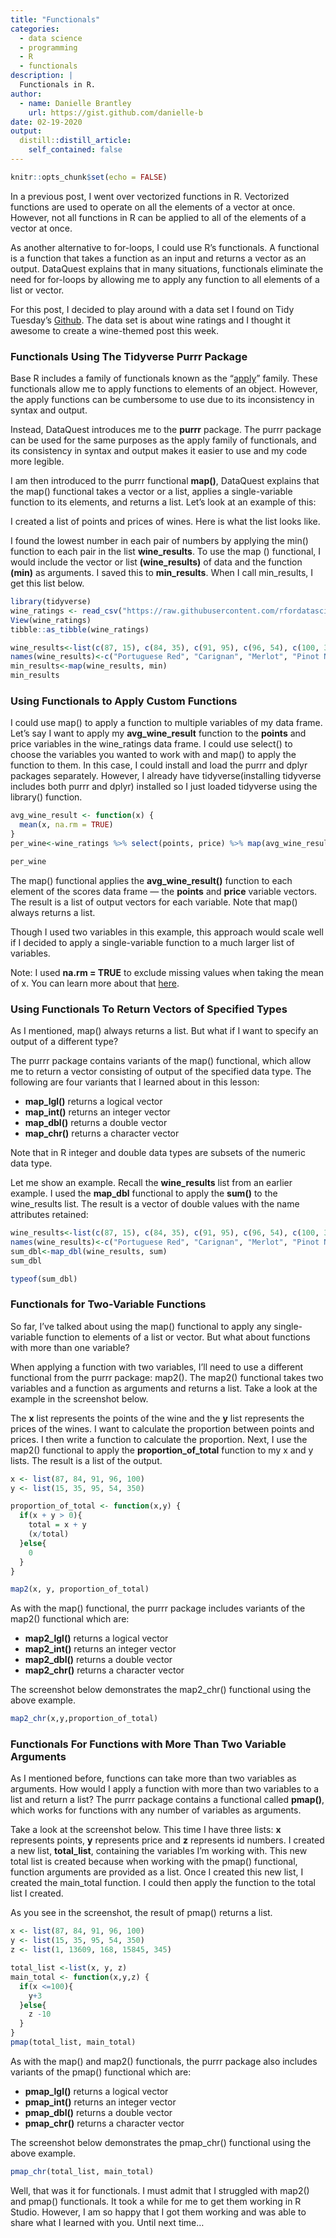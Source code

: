 ```yaml
---
title: "Functionals"
categories:
  - data science 
  - programming
  - R
  - functionals
description: |
  Functionals in R.
author:
  - name: Danielle Brantley
    url: https://gist.github.com/danielle-b
date: 02-19-2020
output:
  distill::distill_article:
    self_contained: false
---
```


<style>
  pre code {
    white-space: pre-wrap;
  }
</style>

```r
knitr::opts_chunk$set(echo = FALSE)
```

In a previous post, I went over vectorized functions in R. Vectorized functions are used to operate on all the elements of a vector at once. However, not all functions in R can be applied to all of the elements of a vector at once.

As another alternative to for-loops, I could use R’s functionals. A functional is a function that takes a function as an input and returns a vector as an output. DataQuest explains that in many situations, functionals eliminate the need for for-loops by allowing me to apply any function to all elements of a list or vector.

For this post, I decided to play around with a data set I found on Tidy Tuesday’s [Github](https://github.com/rfordatascience/tidytuesday/tree/master/data/2019/2019-05-28). The data set is about wine ratings and I thought it awesome to create a wine-themed post this week.

### Functionals Using The Tidyverse Purrr Package

Base R includes a family of functionals known as the “[apply](https://www.r-bloggers.com/2012/12/using-apply-sapply-lapply-in-r/)” family. These functionals allow me to apply functions to elements of an object. However, the apply functions can be cumbersome to use due to its inconsistency in syntax and output.

Instead, DataQuest introduces me to the **purrr** package. The purrr package can be used for the same purposes as the apply family of functionals, and its consistency in syntax and output makes it easier to use and my code more legible.

I am then introduced to the purrr functional **map()**, DataQuest explains that the map() functional takes a vector or a list, applies a single-variable function to its elements, and returns a list. Let’s look at an example of this:

I created a list of points and prices of wines. Here is what the list looks like.

I found the lowest number in each pair of numbers by applying the min() function to each pair in the list **wine_results**. To use the map () functional, I would include the vector or list **(wine_results)** of data and the function **(min)** as arguments. I saved this to **min_results**. When I call min_results, I get this list below.

```r
library(tidyverse)
wine_ratings <- read_csv("https://raw.githubusercontent.com/rfordatascience/tidytuesday/master/data/2019/2019-05-28/winemag-data-130k-v2.csv")
View(wine_ratings)
tibble::as_tibble(wine_ratings)
```

```r
wine_results<-list(c(87, 15), c(84, 35), c(91, 95), c(96, 54), c(100, 350))
names(wine_results)<-c("Portuguese Red", "Carignan", "Merlot", "Pinot Noir", "Muscat")
min_results<-map(wine_results, min)
min_results
```

### Using Functionals to Apply Custom Functions

I could use map() to apply a function to multiple variables of my data frame. Let’s say I want to apply my **avg_wine_result** function to the **points** and price variables in the wine_ratings data frame. I could use select() to choose the variables you wanted to work with and map() to apply the function to them. In this case, I could install and load the purrr and dplyr packages separately. However, I already have tidyverse(installing tidyverse includes both purrr and dplyr) installed so I just loaded tidyverse using the library() function.

```r
avg_wine_result <- function(x) {
  mean(x, na.rm = TRUE)  
}
per_wine<-wine_ratings %>% select(points, price) %>% map(avg_wine_result)

per_wine
```

The map() functional applies the **avg_wine_result()** function to each element of the scores data frame — the **points** and **price** variable vectors. The result is a list of output vectors for each variable. Note that map() always returns a list.

Though I used two variables in this example, this approach would scale well if I decided to apply a single-variable function to a much larger list of variables.

Note: I used **na.rm = TRUE** to exclude missing values when taking the mean of x. You can learn more about that [here](https://uc-r.github.io/na_exclude).

### Using Functionals To Return Vectors of Specified Types

As I mentioned, map() always returns a list. But what if I want to specify an output of a different type?

The purrr package contains variants of the map() functional, which allow me to return a vector consisting of output of the specified data type. The following are four variants that I learned about in this lesson:

- **map_lgl()** returns a logical vector
- **map_int()** returns an integer vector
- **map_dbl()** returns a double vector
- **map_chr()** returns a character vector

Note that in R integer and double data types are subsets of the numeric data type.

Let me show an example. Recall the **wine_results** list from an earlier example. I used the **map_dbl** functional to apply the **sum()** to the wine_results list. The result is a vector of double values with the name attributes retained:

```r
wine_results<-list(c(87, 15), c(84, 35), c(91, 95), c(96, 54), c(100, 350))
names(wine_results)<-c("Portuguese Red", "Carignan", "Merlot", "Pinot Noir", "Muscat")
sum_dbl<-map_dbl(wine_results, sum)
sum_dbl
```

```r
typeof(sum_dbl)
```

### Functionals for Two-Variable Functions

So far, I’ve talked about using the map() functional to apply any single-variable function to elements of a list or vector. But what about functions with more than one variable?

When applying a function with two variables, I’ll need to use a different functional from the purrr package: map2(). The map2() functional takes two variables and a function as arguments and returns a list. Take a look at the example in the screenshot below.

The **x** list represents the points of the wine and the **y** list represents the prices of the wines. I want to calculate the proportion between points and prices. I then write a function to calculate the proportion. Next, I use the map2() functional to apply the **proportion_of_total** function to my x and y lists. The result is a list of the output.

```r
x <- list(87, 84, 91, 96, 100)
y <- list(15, 35, 95, 54, 350)

proportion_of_total <- function(x,y) {
  if(x + y > 0){
    total = x + y
    (x/total)
  }else{
    0
  }
}

map2(x, y, proportion_of_total)
```

As with the map() functional, the purrr package includes variants of the map2() functional which are:

- **map2_lgl()** returns a logical vector
- **map2_int()** returns an integer vector
- **map2_dbl()** returns a double vector
- **map2_chr()** returns a character vector

The screenshot below demonstrates the map2_chr() functional using the above example.

```r
map2_chr(x,y,proportion_of_total)
```

### Functionals For Functions with More Than Two Variable Arguments

As I mentioned before, functions can take more than two variables as arguments. How would I apply a function with more than two variables to a list and return a list? The purrr package contains a functional called **pmap()**, which works for functions with any number of variables as arguments.

Take a look at the screenshot below. This time I have three lists: **x** represents points, **y** represents price and **z** represents id numbers. I created a new list, **total_list**, containing the variables I’m working with. This new total list is created because when working with the pmap() functional, function arguments are provided as a list. Once I created this new list, I created the main_total function. I could then apply the function to the total list I created.

As you see in the screenshot, the result of pmap() returns a list.

```r
x <- list(87, 84, 91, 96, 100)
y <- list(15, 35, 95, 54, 350)
z <- list(1, 13609, 168, 15845, 345)

total_list <-list(x, y, z)
main_total <- function(x,y,z) {
  if(x <=100){
    y+3
  }else{
    z -10
  }
}
pmap(total_list, main_total)
```

As with the map() and map2() functionals, the purrr package also includes variants of the pmap() functional which are:

- **pmap_lgl()** returns a logical vector
- **pmap_int()** returns an integer vector
- **pmap_dbl()** returns a double vector
- **pmap_chr()** returns a character vector

The screenshot below demonstrates the pmap_chr() functional using the above example.

```r
pmap_chr(total_list, main_total)
```

Well, that was it for functionals. I must admit that I struggled with map2() and pmap() functionals. It took a while for me to get them working in R Studio. However, I am so happy that I got them working and was able to share what I learned with you. Until next time…